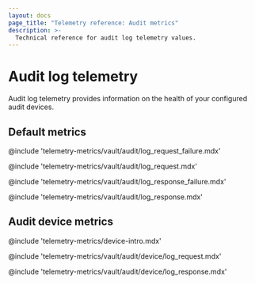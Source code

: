 ```yaml
---
layout: docs
page_title: "Telemetry reference: Audit metrics"
description: >-
  Technical reference for audit log telemetry values.
---
```


# Audit log telemetry

Audit log telemetry provides information on the health of your configured audit
devices.

## Default metrics

@include 'telemetry-metrics/vault/audit/log_request_failure.mdx'

@include 'telemetry-metrics/vault/audit/log_request.mdx'

@include 'telemetry-metrics/vault/audit/log_response_failure.mdx'

@include 'telemetry-metrics/vault/audit/log_response.mdx'

## Audit device metrics

@include 'telemetry-metrics/device-intro.mdx'

@include 'telemetry-metrics/vault/audit/device/log_request.mdx'

@include 'telemetry-metrics/vault/audit/device/log_response.mdx'

